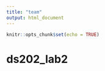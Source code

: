 ```yaml
---
title: "team"
output: html_document
---
```


```r
knitr::opts_chunk$set(echo = TRUE)
```

# ds202_lab2
